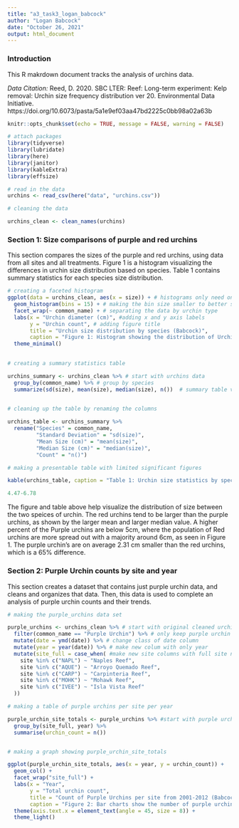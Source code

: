 ```yaml
---
title: "a3_task3_logan_babcock"
author: "Logan Babcock"
date: "October 26, 2021"
output: html_document
---
```


### Introduction 
This R makrdown document tracks the analysis of urchins data. 

*Data Citation:* Reed, D. 2020. SBC LTER: Reef: Long-term experiment: Kelp removal: Urchin size frequency distribution ver 20. Environmental Data Initiative. https://doi.org/10.6073/pasta/5a1e9ef03aa47bd2225c0bb98a02a63b

```r
knitr::opts_chunk$set(echo = TRUE, message = FALSE, warning = FALSE)

# attach packages
library(tidyverse)
library(lubridate)
library(here)
library(janitor)
library(kableExtra)
library(effsize)

# read in the data
urchins <- read_csv(here("data", "urchins.csv"))

# cleaning the data

urchins_clean <- clean_names(urchins)

```

### Section 1: Size comparisons of purple and red urchins
This section compares the sizes of the purple and red urchins, using data from all sites and all treatments. Figure 1 is a histogram visualizing the differences in urchin size distribution based on species. Table 1 contains summary statistics for each species size distribution. 
```r
# creating a faceted histogram
ggplot(data = urchins_clean, aes(x = size)) + # histograms only need one axis
  geom_histogram(bins = 15) + # making the bin size smaller to better show the data
  facet_wrap(~ common_name) + # separating the data by urchin type
  labs(x = "Urchin diameter (cm)", #adding x and y axis labels
       y = "Urchin count", # adding figure title
       title = "Urchin size distribution by species (Babcock)",
       caption = "Figure 1: Histogram showing the distribution of Urchin size measured by diameter in cm. Shown for both purple and red urchin species.") + # adding figure caption
  theme_minimal() 
  
```

```r
# creating a summary statistics table

urchins_summary <- urchins_clean %>% # start with urchins data
  group_by(common_name) %>% # group by species 
  summarize(sd(size), mean(size), median(size), n())  # summary table values wanted

  
# cleaning up the table by renaming the columns

urchins_table <- urchins_summary %>%
  rename("Species" = common_name, 
         "Standard Deviation" = "sd(size)",
         "Mean Size (cm)" = "mean(size)",
         "Median Size (cm)" = "median(size)", 
         "Count" = "n()")

# making a presentable table with limited significant figures

kable(urchins_table, caption = "Table 1: Urchin size statistics by species", digits = 2, align = "c")

4.47-6.78


```

The figure and table above help visualize the distribution of size between the two speices of urchin. The red urchins tend to be larger than the purple urchins, as shown by the larger mean and larger median value. A higher percent of the Purple urchins are below 5cm, where the population of Red urchins are more spread out with a majority around 6cm, as seen in Figure 1. The purple urchin's are on average 2.31 cm smaller than the red urchins, which is a 65% difference. 

### Section 2: Purple Urchin counts by site and year
This section creates a dataset that contains just purple urchin data, and cleans and organizes that data. Then, this data is used to complete an analysis of purple urchin counts and their trends.

```r
# making the purple_urchins data set

purple_urchins <- urchins_clean %>% # start with original cleaned urchins data set
  filter(common_name == "Purple Urchin") %>% # only keep purple urchin values
  mutate(date = ymd(date)) %>% # change class of date column
  mutate(year = year(date)) %>% # make new colum with only year
  mutate(site_full = case_when( #make new site columns with full site names
    site %in% c("NAPL") ~ "Naples Reef",
    site %in% c("AQUE") ~ "Arroyo Quemado Reef",
    site %in% c("CARP") ~ "Carpinteria Reef",
    site %in% c("MOHK") ~ "Mohawk Reef",
    site %in% c("IVEE") ~ "Isla Vista Reef"
  ))

# making a table of purple urchins per site per year

purple_urchin_site_totals <- purple_urchins %>% #start with purple urchins data
  group_by(site_full, year) %>% 
  summarise(urchin_count = n())


# making a graph showing purple_urchin_site_totals

ggplot(purple_urchin_site_totals, aes(x = year, y = urchin_count)) +
  geom_col() +
  facet_wrap("site_full") +
  labs(x = "Year", 
       y = "Total urchin count", 
       title = "Count of Purple Urchins per site from 2001-2012 (Babcock)",
       caption = "Figure 2: Bar charts show the number of purple urchins recorded for each site over the sampling period from 2001-2012.") +
  theme(axis.text.x = element_text(angle = 45, size = 8)) +
  theme_light()
  

```










